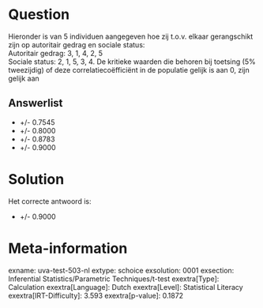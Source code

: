 Question
========

Hieronder is van 5 individuen aangegeven hoe zij t.o.v. elkaar
gerangschikt zijn op autoritair gedrag en sociale status:\
Autoritair gedrag: 3, 1, 4, 2, 5\
Sociale status: 2, 1, 5, 3, 4. De kritieke waarden die behoren bij
toetsing (5% tweezijdig) of deze correlatiecoëfficiënt in de populatie
gelijk is aan 0, zijn gelijk aan


Answerlist
----------

* +/- 0.7545
* +/- 0.8000
* +/- 0.8783
* +/- 0.9000

Solution
========

Het correcte antwoord is: 

* +/- 0.9000

Meta-information
================
exname: uva-test-503-nl
extype: schoice
exsolution: 0001
exsection: Inferential Statistics/Parametric Techniques/t-test
exextra[Type]: Calculation
exextra[Language]: Dutch
exextra[Level]: Statistical Literacy
exextra[IRT-Difficulty]: 3.593
exextra[p-value]: 0.1872
